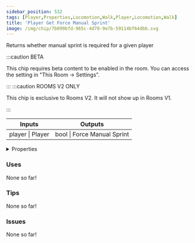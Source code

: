 ```yaml
---
sidebar_position: 532
tags: [Player,Properties,Locomotion,Walk,Player,Locomotion,Walk]
title: 'Player Get Force Manual Sprint'
image: /img/chip/7b099bfd-965c-4d78-9e7b-59114bf64dbb.svg
---
```


Returns whether manual sprint is required for a given player

:::caution BETA

This chip requires beta content to be enabled in the room. You can access the setting in "This Room -> Settings".

:::
:::caution ROOMS V2 ONLY

This chip is exclusive to Rooms V2. It will not show up in Rooms V1.

:::


<IChip uuid="7b099bfd-965c-4d78-9e7b-59114bf64dbb"/>

<table><thead><tr><th>Inputs</th><th>Outputs</th></tr></thead><tbody><tr><td>player | Player</td><td>bool | Force Manual Sprint</td></tr></tbody></table>

<details>
  <summary>Properties</summary>
  <div>
    <div>
    <table>
      <tbody>
        <tr>
          <td>Is beta required?</td>
          <td>Yes</td>
        </tr>
        <tr>
          <td>Is chip a trolling risk?</td>
          <td>No</td>
        </tr>
        <tr>
          <td>Is chip a role assignment risk?</td>
          <td>No</td>
        </tr>
        <tr>
          <td>Chip UUID</td>
          <td>7b099bfd-965c-4d78-9e7b-59114bf64dbb</td>
        </tr>
        <tr>
          <td>Room availability</td>
          <td>Rooms V2 only</td>
        </tr>
      </tbody>
    </table>
    </div>
  </div>
</details>

### Uses

None so far!

### Tips

None so far!

### Issues

None so far!